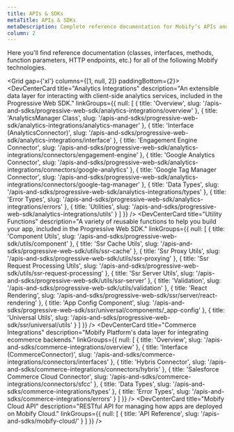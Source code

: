 ```yaml
---
title: APIs & SDKs
metaTitle: APIs & SDKs
metaDescription: Complete reference documentation for Mobify’s APIs and SDKs, including Analytics Integrations, Commerce Integrations, our React Component Library, the Mobify Cloud API, and the Progressive Web SDK.
column: 2
---
```



Here you'll find reference documentation (classes, interfaces, methods, function parameters, HTTP endpoints, etc.) for all of the following Mobify technologies.

<Grid gap={'xl'} columns={[1, null, 2]} paddingBottom={2}>
    <DevCenterCard
        title="Progressive Web SDK Overview"
        description="Learn more about what's included in Mobify's core SDK."
        cardLink="/apis-and-sdks/progressive-web-sdk/"
    />
    <DevCenterCard
        title="Component Library"
        description="Over 70 React components optimized for ecommerce and accessibility, included in the Progressive Web SDK."
        cardLink="/apis-and-sdks/component-library/"
    />
    <DevCenterCard
        title="Analytics Integrations"
        description="An extensible data layer for interacting with client-side analytics services, included in the Progressive Web SDK."
        linkGroups={{
            null: [
                {
                    title: 'Overview',
                    slug:
                        '/apis-and-sdks/progressive-web-sdk/analytics-integrations/overview'
                },
                {
                    title: 'AnalyticsManager Class',
                    slug:
                        '/apis-and-sdks/progressive-web-sdk/analytics-integrations/analytics-manager'
                },
                {
                    title: 'Interface (AnalyticsConnector)',
                    slug:
                        '/apis-and-sdks/progressive-web-sdk/analytics-integrations/interface'
                },
                {
                    title: 'Engagement Engine Connector',
                    slug:
                        '/apis-and-sdks/progressive-web-sdk/analytics-integrations/connectors/engagement-engine'
                },
                {
                    title: 'Google Analytics Connector',
                    slug:
                        '/apis-and-sdks/progressive-web-sdk/analytics-integrations/connectors/google-analytics'
                },
                {
                    title: 'Google Tag Manager Connector',
                    slug:
                        '/apis-and-sdks/progressive-web-sdk/analytics-integrations/connectors/google-tag-manager'
                },
                {
                    title: 'Data Types',
                    slug: '/apis-and-sdks/progressive-web-sdk/analytics-integrations/types'
                },
                {
                    title: 'Error Types',
                    slug: '/apis-and-sdks/progressive-web-sdk/analytics-integrations/errors'
                },
                {
                    title: 'Utilities',
                    slug: '/apis-and-sdks/progressive-web-sdk/analytics-integrations/utils'
                }
            ]
        }}
    />
    <DevCenterCard
        title="Utility Functions"
        description="A variety of reusable functions to help you build your app, included in the Progressive Web SDK."
        linkGroups={{
            null: [
                {
                    title: 'Component Utils',
                    slug: '/apis-and-sdks/progressive-web-sdk/utils/component'
                },
                {
                    title: 'Ssr Cache Utils',
                    slug: '/apis-and-sdks/progressive-web-sdk/utils/ssr-cache'
                },
                {
                    title: 'Ssr Proxy Utils',
                    slug: '/apis-and-sdks/progressive-web-sdk/utils/ssr-proxying'
                },
                {
                    title: 'Ssr Request Processing Utils',
                    slug:
                        '/apis-and-sdks/progressive-web-sdk/utils/ssr-request-processing'
                },
                {
                    title: 'Ssr Server Utils',
                    slug: '/apis-and-sdks/progressive-web-sdk/utils/ssr-server'
                },
                {
                    title: 'Validation',
                    slug: '/apis-and-sdks/progressive-web-sdk/utils/validation'
                },
                {
                    title: 'React Rendering',
                    slug: '/apis-and-sdks/progressive-web-sdk/ssr/server/react-rendering'
                },
                {
                    title: 'App Config Component',
                    slug: '/apis-and-sdks/progressive-web-sdk/ssr/universal/components/_app-config'
                },
                {
                    title: 'Universal Utils',
                    slug: '/apis-and-sdks/progressive-web-sdk/ssr/universal/utils'
                }
            ]
        }}
    />
    <DevCenterCard
        title="Commerce Integrations"
        description="Mobify Platform's data layer for integrating ecommerce backends."
        linkGroups={{
            null: [
                {
                    title: 'Overview',
                    slug: '/apis-and-sdks/commerce-integrations/overview'
                },
                {
                    title: 'Interface (CommerceConnector)',
                    slug: '/apis-and-sdks/commerce-integrations/connectors/interfaces'
                },
                {
                    title: 'Hybris Connector',
                    slug: '/apis-and-sdks/commerce-integrations/connectors/hybris'
                },
                {
                    title: 'Salesforce Commerce Cloud Connector',
                    slug: '/apis-and-sdks/commerce-integrations/connectors/sfcc'
                },
                {
                    title: 'Data Types',
                    slug: '/apis-and-sdks/commerce-integrations/types'
                },
                {
                    title: 'Error Types',
                    slug: '/apis-and-sdks/commerce-integrations/errors'
                }
            ]
        }}
    />
    <DevCenterCard
        title="Mobify Cloud API"
        description="RESTful API for managing how apps are deployed on Mobify Cloud."
        linkGroups={{
            null: [
                {
                    title: 'API Reference',
                    slug: '/apis-and-sdks/mobify-cloud/'
                }
            ]
        }}
    />
</Grid>
